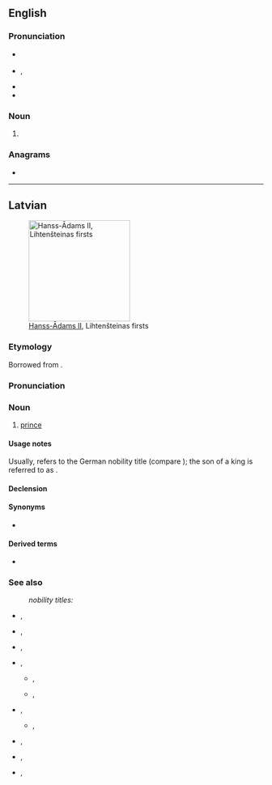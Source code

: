 ==English==

===Pronunciation===
* {{a|UK}} {{IPA|/fɜːsts/|lang=en}}
* {{a|US}} {{enPR|fŭrsts}}, {{IPA|/fɝsts/|lang=en}}
* {{hyphenation|firsts|lang=en}}
* {{rhymes|ɜː(ɹ)sts|lang=en}}

===Noun===
{{head|en|noun plural form}}

# {{plural of|first|lang=en}}

===Anagrams===
* {{anagrams|en|a=firsst|frists}}

----

==Latvian==
[[File:Fürst Hans-Adam II. von und zu Liechtenstein (cropped).jpg|thumb|200px|[[w:Hans-Adam II, Prince of Liechtenstein|Hanss-Ādams II]], Lihtenšteinas firsts]]

===Etymology===
Borrowed from {{bor|lv|de|Fürst||Prince}}.

===Pronunciation===
{{audio|lv-riga-firsts.ogg|lang=lv}}

===Noun===
{{lv-noun|m|1st|fem=firstiene}}

# [[prince]] {{gloss|[[nobility]] [[title]], above [[archduke]] and under [[king]]; [[correspond]]ing [[nobleman]]}}
#: {{ux|lv|Hanss-Ādams II, Lihtenšteinas '''firsts'''|Hans-Adams II, '''Prince''' of Liechtenstein|inline=1}}
#: {{ux|lv|vīri runā par '''firstiem''' un ķēniņiem|the men are talking about '''princes''' and kings|inline=1}}

====Usage notes====
Usually, {{m|lv|firsts}} refers to the German nobility title (compare {{m|de|Fürst}}); the son of a king is referred to as {{l|lv|princis}}.

====Declension====
{{lv-decl-noun|first|s|1st}}

====Synonyms====
* {{l|lv|princis}}

====Derived terms====
* {{l|lv|firstiste}}

===See also===
: ''nobility titles:''
{{top2}}
* {{l|lv|barons}}, {{l|lv|baronese}}
* {{l|lv|firsts}}, {{l|lv|firstiene}}
* {{l|lv|grāfs}}, {{l|lv|grāfiene}}
* {{l|lv|hercogs}}, {{l|lv|hercogiene}}
** {{l|lv|erchercogs}}, {{l|lv|erchercogiene}}
** {{l|lv|lielhercogs}}, {{l|lv|lielhercogiene}}
{{mid2}}
* {{l|lv|kņazs}}, {{l|lv|kņaziene}}
** {{l|lv|lielkņazs}}, {{l|lv|lielkņaziene}}
* {{l|lv|marķīzs}}, {{l|lv|marķīze}}
* {{l|lv|princis}}, {{l|lv|princese}}
* {{l|lv|vikonts}}, {{l|lv|vikontese}}
{{bottom}}